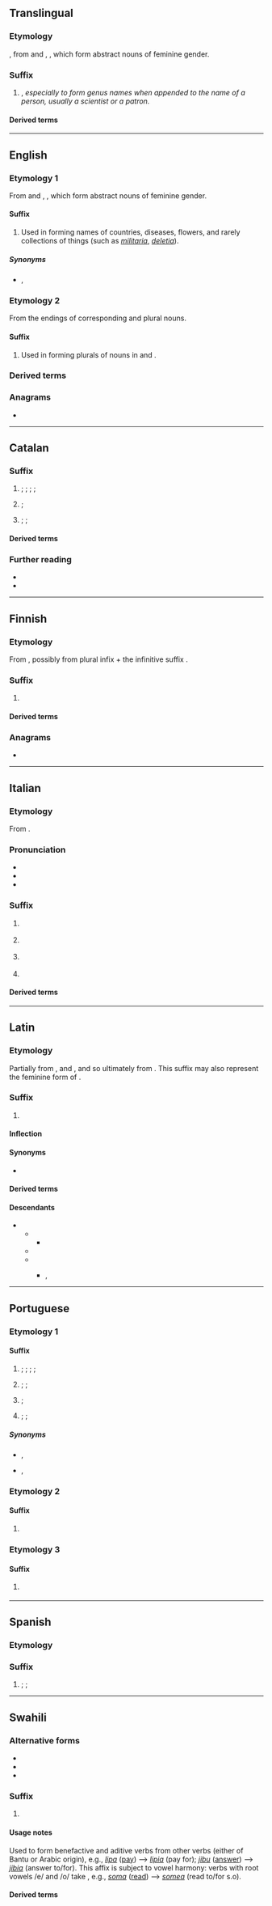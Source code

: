 {{also|Appendix:Variations of "ia"}}
==Translingual==

===Etymology===
{{der|mul|NL.|-}}, from {{der|mul|la|-ia}} and {{der|mul|grc|-ία}}, {{m|grc|-εια}}, which form abstract nouns of feminine gender.

===Suffix===
{{head|mul|suffix|g=f}}

# {{non-gloss definition|Used to form taxonomic names}}, ''especially to form genus names when appended to the name of a person, usually a scientist or a patron.''

====Derived terms====
{{suffixsee|mul}}

----

==English==

===Etymology 1===
From {{der|en|la|-ia}} and {{der|en|grc|-ία}}, {{m|grc|-εια}}, which form abstract nouns of feminine gender.

====Suffix====
{{en-suffix}}

# Used in forming names of countries, diseases, flowers, and rarely collections of things (such as ''[[militaria]]'', ''[[deletia]]'').

=====Synonyms=====
* {{sense|collections of things}} {{l|en|-ana}}, {{l|en|-ica}}

===Etymology 2===
From the endings of corresponding {{der|en|la|-}} and {{der|en|grc|-}} plural nouns.

====Suffix====
{{en-suffix}}

# Used in forming plurals of nouns in {{m|en|-ium}} and {{m|en|-ion}}.

===Derived terms===
{{suffixsee|en}}

===Anagrams===
* {{anagrams|en|a=ai|A-I|AI|Ai|a.i.|ai}}

----

==Catalan==

===Suffix===
{{head|ca|suffix}}

# {{non-gloss definition|forms nouns, from adjectives, denoting states, conditions and qualities}}; {{l|en|-ness}}; {{l|en|-ity}}; {{l|en|-y}}; {{l|en|-hood}}
#: {{suffixusex|ca|covard|t1=coward|covardia|t2=cowardice}}
# {{non-gloss definition|forms the names of offices or jobs}}; {{l|en|-ship}}
#: {{suffixusex|ca|comptador|t1=accountant|comptadoria|t2=accounting}}
# {{non-gloss definition|forms placenames}}; {{l|en|-y}}; {{l|en|-ia}}
#: {{suffixusex|ca|occità|t1=Occitan|Occitània|t2=Occitanie}}

====Derived terms====
{{suffixsee|ca}}

===Further reading===
* {{R:GDLC}}
* {{R:DNV}}

----

==Finnish==

===Etymology===
From {{inh|fi|fiu-fin-pro|*-idak}}, possibly from plural infix {{m|fiu-fin-pro||*-i-}} + the infinitive suffix {{m|fiu-fin-pro|*-dak}}.

===Suffix===
{{fi-suffix|verb|var=iä}}

# {{non-gloss definition|Forms primarily transitive verbs describing repeating or continuous action.}}

====Derived terms====
{{suffixsee|fi}}

===Anagrams===
* {{anagrams|fi|a=ai|ai}}

----

==Italian==

===Etymology===
From {{der|it|grc|-ία}}.

===Pronunciation===
* {{IPA|/ˈi.a/|[ˈiːä]|lang=it}}
* {{it-stress|-ìa}}
* {{hyphenation|-ìa|lang=it}}

===Suffix===
{{head|it|suffix|g=f|plural|-ie}}
# {{n-g|Derives abstract nouns denoting a [[state]] or [[condition]] from adjectives or nouns}}
#: {{suffixusex|it|allegro|t1=cheerful”, “happy|allegria|t2=joy”, “happiness}}
#: {{suffixusex|it|tiranno|t1=tyrant|tirannia|t2=tyranny}}
# {{n-g|Derives abstract nouns denoting a collective group or a social condition}}
#: {{suffixusex|it|compagno|t1=companion|compagnia|t2=company}}
#: {{suffixusex|it|borghese|t1=bourgeois|borghesia|t2=bourgeoisie}}
# {{n-g|Added to [[ethnonym]]s to derive place names}}
#: {{suffixusex|it|andaluso|t1=Andalusian|Andalusia|t2=Andalusia}}
# {{n-g|Used to derive technical and scientific terms, especially from [[Ancient Greek]] terms}}

====Derived terms====
{{suffixsee|it}}

----

==Latin==

===Etymology===
Partially from {{der|la|grc|-ίᾱ}}, {{m|grc|-ία}} and {{m|grc|-εια}}, and so ultimately from {{der|grc|ine-pro|*-h₂|*-i-eh₂}}. This suffix may also represent the feminine form of {{m|la|-ius}}.

===Suffix===
{{head|la|suffix|head=-ia|cat2=noun-forming suffixes}}

# {{n-g|Used to form an [[abstract]] [[noun]], usually from an [[adjective]] or a [[present participle]] stem.}}
#: {{suffixusex|la|ignāvus|ignāvia}}
#: {{suffixusex|la|dēmens|dēmentia}}
#: {{suffixusex|la|opulentus|opulentia}}
#: {{suffixusex|la|fācundus|fācundia}}
#: {{suffixusex|la|mīles|mīlitia}}
#: {{suffixusex|la|custōs|custōdia}}

====Inflection====
{{la-decl-1st|-i}}

====Synonyms====
* {{l|la|-iēs}}

====Derived terms====
{{suffixsee|la}}

====Descendants====
* {{desc|fro|-ie}}
** {{desc|frm|-ie}}
*** {{desc|fr|-ie}}
** {{desc|gmh|-ie}}
** {{desc|enm|-ie}}
*** {{desc|en|-y}}, {{l|en|-ie}}

----

==Portuguese==

===Etymology 1===

====Suffix====
{{pt-suffix|noun|ia||f}}

# {{non-gloss definition|forms nouns, from adjectives, denoting states, conditions and qualities}}; {{l|en|-ness}}; {{l|en|-ity}}; {{l|en|-y}}; {{l|en|-hood}}
#: {{suffixusex|pt|alegre|t1=joyful|alegria|t2=joy}}
# {{lb|pt|medicine}} {{non-gloss definition|forms the names of medical conditions}}; {{l|en|-y}}; {{l|en|-ia}}
#: {{suffixusex|pt|acéfalo|t1=acephalous|acefalia|t2=acephaly}}
# {{non-gloss definition|forms the names of offices or jobs}}; {{l|en|-ship}}
#: {{suffixusex|pt|governador|t1=governor|governadoria|t2=the job or office of a governor}}
# {{non-gloss definition|forms placenames}}; {{l|en|-y}}; {{l|en|-ia}}
#: {{suffixusex|pt|Brasil|t1=Brazil|Brasília|t2=Brasilia}}

=====Synonyms=====
* {{sense|state; condition}} {{l|pt|-idade}}, {{l|pt|-ção}}
* {{sense|job; office}} {{l|pt|-ado}}, {{l|pt|-ato}}

===Etymology 2===

====Suffix====
{{pt-suffix|verb|ia}}

# {{non-gloss definition|appended to the stem, forms the first-person singular and third-person singular imperfect subjunctive of 2nd and 3rd conjugation verbs}}
#: {{suffixusex|pt|comer|t1=to eat|comia|t2=I/he/she/it ate}}

===Etymology 3===

====Suffix====
{{pt-suffix|verb|ia}}

# {{non-gloss definition|appended to the infinitive, forms the first-person singular and third-person singular conditional of verbs}}
#: {{suffixusex|pt|comer|t1=to eat|comeria|t2=I/he/she/it would eat}}

{{catlangname|pt|terms with multiple etymologies}}

----

==Spanish==

===Etymology===

===Suffix===
{{es-suffix|proper noun|ia||f}}

# {{non-gloss definition|forms placenames}}; {{l|en|-y}}; {{l|en|-ia}}
#: {{suffixusex|es|Brasil|t1=Brazil|Brasilia|t2=Brasilia}}

----

==Swahili==

===Alternative forms===
* {{l|sw|-ea}}
* {{l|sw|-lea}}
* {{l|sw|-lia}}

===Suffix===
{{head|sw|suffix|head=-ia}}

# {{defn|sw}}

====Usage notes====
Used to form benefactive and aditive verbs from other verbs (either of Bantu or Arabic origin), e.g., ''[[lipa]]'' ([[pay]]) --> ''[[lipia]]'' (pay for); ''[[jibu]]'' ([[answer]]) --> ''[[jibia]]'' (answer to/for). This affix is subject to vowel harmony: verbs with root vowels /e/ and /o/ take {{l|sw|-ea}}, e.g., ''[[soma]]'' ([[read]]) --> ''[[somea]]'' (read to/for s.o).

====Derived terms====
{{suffixsee|sw}}